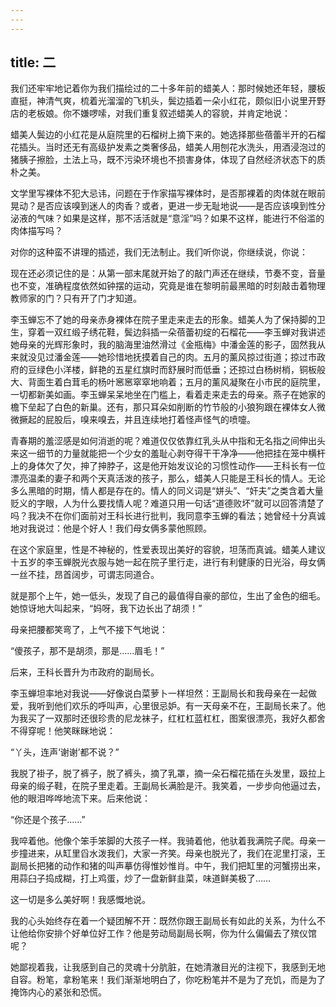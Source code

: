 ```yaml
---
---
---
```

title: 二
---




我们还牢牢地记着你为我们描绘过的二十多年前的蜡美人：那时候她还年轻，腰板直挺，神清气爽，梳着光溜溜的飞机头，鬓边插着一朵小红花，颇似旧小说里开野店的老板娘。你不嫌啰嗦，对我们重复叙述蜡美人的容貌，并肯定地说：

蜡美人鬓边的小红花是从庭院里的石榴树上摘下来的。她选择那些蓓蕾半开的石榴花插头。当时还无有高级护发素之类奢侈品，蜡美人用刨花水洗头，用酒浸泡过的猪胰子擦脸，土法上马，既不污染环境也不损害身体，体现了自然经济状态下的质朴之美。

文学里写裸体不犯大忌讳，问题在于作家描写裸体时，是否那裸着的肉体就在眼前晃动？是否应该嗅到迷人的肉香？或者，更进一步无耻地说——是否应该嗅到性分泌液的气味？如果是这样，那不活活就是“意淫”吗？如果不这样，能进行不俗滥的肉体描写吗？

对你的这种蛮不讲理的插述，我们无法制止。我们听你说，你继续说，你说：

现在还必须记住的是：从第一部末尾就开始了的敲门声还在继续，节奏不变，音量也不变，准确程度依然如钟摆的运动，究竟是谁在黎明前最黑暗的时刻敲击着物理教师家的门？只有开了门才知道。

李玉蝉忘不了她的母亲赤身裸体在院子里走来走去的形象。蜡美人为了保持脚的卫生，穿着一双红缎子绣花鞋，鬓边斜插一朵蓓蕾初绽的石榴花——李玉蝉对我讲述她母亲的光辉形象时，我的脑海里油然滑过《金瓶梅》中潘金莲的影子，固然我从来就没见过潘金莲——她珍惜地抚摸着自己的肉。五月的薰风掠过街道；掠过市政府的豆绿色小洋楼，鲜艳的五星红旗时而舒展时而低垂；还掠过白杨树梢，铜板般大、背面生着白茸毛的杨叶窸窸窣窣地响着；五月的薰风凝聚在小市民的庭院里，一切都新美如画。李玉蝉呆呆地坐在门槛上，看着走来走去的母亲。燕子在她家的檐下垒起了白色的新巢。还有，那只耳朵如削断的竹节般的小狼狗跟在裸体女人微微撅起的屁股后，嗅来嗅去，并且连续地打着怪声怪气的喷嚏。

青春期的羞涩感是如何消逝的呢？难道仅仅依靠红乳头从中指和无名指之间伸出头来这一细节的力量就能把一个少女的羞耻心剥夺得干干净净——他把挂在笼中横杆上的身体欠了欠，抻了抻脖子，这是他开始发议论的习惯性动作——王科长有一位漂亮温柔的妻子和两个天真活泼的孩子，那么，蜡美人只能是王科长的情人。无论多么黑暗的时期，情人都是存在的。情人的同义词是“姘头”、“奸夫”之类含着大量贬义的字眼，人为什么要找情人呢？难道只用一句话“道德败坏”就可以回答清楚了吗？我决不在你们面前对王科长进行批判，我同意李玉蝉的看法；她曾经十分真诚地对我说过：他是个好人！我们母女俩多蒙他照顾。

在这个家庭里，性是不神秘的，性爱表现出美好的容貌，坦荡而真诚。蜡美人建议十五岁的李玉蝉脱光衣服与她一起在院子里行走，进行有利健康的日光浴，母女俩一丝不挂，昂首阔步，可谓志同道合。

就是那个上午，她一低头，发现了自己的最值得自豪的部位，生出了金色的细毛。她惊讶地大叫起来，“妈呀，我下边长出了胡须！”

母亲把腰都笑弯了，上气不接下气地说：

“傻孩子，那不是胡须，那是……眉毛！”

后来，王科长晋升为市政府的副局长。

李玉蝉坦率地对我说——好像说白菜萝卜一样坦然：王副局长和我母亲在一起做爱，我听到他们欢乐的呼叫声，心里很忌妒。有一天母亲不在，王副局长来了。他为我买了一双那时还很珍贵的尼龙袜子，红杠杠蓝杠杠，图案很漂亮，我好久都舍不得穿呢！他笑眯眯地说：

“丫头，连声‘谢谢’都不说？”

我脱了褂子，脱了裤子，脱了裤头，摘了乳罩，摘一朵石榴花插在头发里，趿拉上母亲的缎子鞋，在院子里走着。王副局长满脸是汗。我笑着，一步步向他逼过去，他的眼泪哗哗地流下来。后来他说：

“你还是个孩子……”

我啐着他。他像个笨手笨脚的大孩子一样。我骑着他，他驮着我满院子爬。母亲一步撞进来，从缸里舀水泼我们，大家一齐笑。母亲也脱光了，我们在泥里打滚，王副局长把猪的动作和猪的叫声摹仿得惟妙惟肖。中午，我们把缸里的河蟹捞出来，用蒜臼子捣成糊，打上鸡蛋，炒了一盘新鲜韭菜，味道鲜美极了……

这一切是多么美好啊！我感慨地说。

我的心头始终存在着一个疑团解不开：既然你跟王副局长有如此的关系，为什么不让他给你安排个好单位好工作？他是劳动局副局长啊，你为什么偏偏去了殡仪馆呢？

她鄙视着我，让我感到自己的灵魂十分肮脏，在她清澈目光的注视下，我感到无地自容。粉笔，拿粉笔来！我们渐渐地明白了，你吃粉笔并不是为了充饥，而是为了掩饰内心的紧张和恐慌。